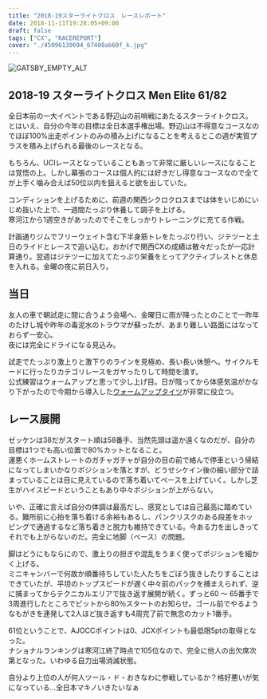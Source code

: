 ---
title: "2018-19スターライトクロス　レースレポート"
date: 2018-11-11T19:28:05+09:00
draft: false
tags: ["CX", "RACEREPORT"]
cover: "./45096130694_67408ab69f_k.jpg"
---

![GATSBY_EMPTY_ALT](./45096130694_67408ab69f_k.jpg)

## 2018-19 スターライトクロス Men Elite 61/82

全日本前の一大イベントである野辺山の前哨戦にあたるスターライトクロス。  
とはいえ、自分の今年の目標は全日本選手権出場。野辺山は不得意なコースなのでほぼ100%出走ポイントのみの積み上げになることを考えるとこの週が実質プラスを積み上げられる最後のレースとなる。

もちろん、UCIレースとなっていることもあって非常に厳しいレースになることは覚悟の上。しかし幕張のコースは個人的には好きだし得意なコースなので全てが上手く噛み合えば50位以内を狙えると欲を出していた。

コンディションを上げるために、前週の関西シクロクロスまでは体をいじめにいじめ抜いた上で、一週間たっぷり休養して調子を上げる。  
寒河江から1週空きがあったのでそこをしっかりトレーニングに充てる作戦。

計画通りジムでフリーウェイト含む下半身筋トレをたっぷり行い、ジテツーと土日のライドとレースで追い込む。おかげで関西CXの成績は散々だったが一応計算通り。翌週はジテツーに加えてたっぷり栄養をとってアクティブレストと休息を入れる。金曜の夜に前日入り。

## 当日

友人の車で朝試走に間に合うよう会場へ、金曜日に雨が降ったとのことで一昨年のたけし城や昨年の毒泥水のトラウマが蘇ったが、あまり難しい路面にはなっておらず一安心。  
夜には完全にドライになる見込み。

試走でたっぷり激上りと激下りのラインを見極め、長い長い休憩へ。サイクルモードに行ったりカテゴリレースをガヤったりして時間を潰す。  
公式練習はウォームアップと思って少し上げ目。日が陰ってから体感気温がかなり下がったので今期から導入した[ウォームアップタイツ](https://rover.ebay.com/rover/1/711-53200-19255-0/1?ff3=4&toolid=11800&pub=5575336615&campid=5338191852&mpre=https%3A%2F%2Fwww.ebay.com%2Fitm%2F162244070914%3F_sp%3Dp2488211.m41214.l9765%26_trkparms%3Ditemid%253A162244070914)が非常に役立つ。

## レース展開

ゼッケンは38だがスタート順は58番手、当然先頭は遥か遠くなのだが、自分の目標は1つでも高い位置で80%カットとなること。  
運悪くホームストレートのガチャガチャが自分の目の前で絡んで停車という帰結になってしまいかなりポジションを落とすが、どうせシケイン後の細い部分で詰まっていることは目に見えているので落ち着いてペースを上げていく。しかし芝生がハイスピードということもあり中々ポジションが上がらない。

いや、正確に言えば自分の体調は最高だし、感覚としては自己最高に踏めている。難所前に心拍を落ち着ける余裕もあるし、パンクリスクのある段差をホッピングで通過するなど落ち着きと脱力も維持できている。今ある力を出しきってそれでも上がらないのだ。完全に地脚（ベース）の問題。

脚はどうにもならにので、激上りの担ぎや混乱をうまく使ってポジションを細かく上げる。  
ミニキャンバーで何故か順番待ちしていた人たちをごぼう抜きしたりすることはできていたが、平坦のトップスピードが遅く中々前のパックを捕まえられず、逆に捕まってからテクニカルエリアで抜き返す展開が続く。ずっと60 ～ 65番手で3周進行したところでピットから80％スタートのお知らせ。ゴール前でやるようなもがきを連発して2人ほど抜き返すも4周完了前で無念のカット1番手。

61位ということで、AJOCCポイントは0、JCXポイントも最低限5ptの取得となった。  
ナショナルランキングは寒河江終了時点で105位なので、完全に他人の出欠席次第となった。いわゆる自力出場消滅状態。

自分より上位の人が何人ツール・ド・おきなわに参戦しているか？格好悪いが気になっている…全日本マキノいきたいなぁ

<LinkBox isAmazonLink url="https://www.amazon.co.jp/dp/4594072968/" />
